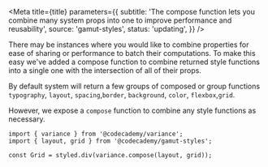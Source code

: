 
<Meta
  title={title}
  parameters={{
    subtitle:
      'The compose function lets you combine many system props into one to improve performance and reusability',
    source: 'gamut-styles',
    status: 'updating',
  }}
/>

There may be instances where you would like to combine properties for ease of sharing or performance to batch their computations. To make this easy we've added a compose function to combine returned style functions into a single one with the intersection of all of their props.

By default system will return a few groups of composed or group functions `typography`, `layout`, `spacing`,`border`, `background`, `color`, `flexbox`,`grid`.

However, we expose a `compose` function to combine any style functions as necessary.

```tsx
import { variance } from '@codecademy/variance';
import { layout, grid } from '@codecademy/gamut-styles';

const Grid = styled.div(variance.compose(layout, grid));
```
